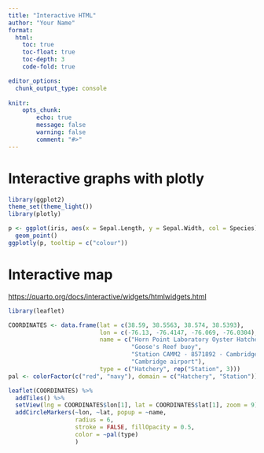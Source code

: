 ```yaml
---
title: "Interactive HTML"
author: "Your Name"
format:
  html:
    toc: true
    toc-float: true
    toc-depth: 3
    code-fold: true

editor_options: 
  chunk_output_type: console
  
knitr:
    opts_chunk:
        echo: true
        message: false
        warning: false
        comment: "#>"
---
```


# Interactive graphs with plotly

```r
library(ggplot2)
theme_set(theme_light())
library(plotly)
```


```r
p <- ggplot(iris, aes(x = Sepal.Length, y = Sepal.Width, col = Species)) +
  geom_point()
ggplotly(p, tooltip = c("colour"))
```


# Interactive map

<https://quarto.org/docs/interactive/widgets/htmlwidgets.html>

```r
library(leaflet)
```

```r
COORDINATES <- data.frame(lat = c(38.59, 38.5563, 38.574, 38.5393),
                          lon = c(-76.13, -76.4147, -76.069, -76.0304),
                          name = c("Horn Point Laboratory Oyster Hatchery",
                                   "Goose's Reef buoy",
                                   "Station CAMM2 - 8571892 - Cambridge, MD",
                                   "Cambridge airport"),
                          type = c("Hatchery", rep("Station", 3)))
pal <- colorFactor(c("red", "navy"), domain = c("Hatchery", "Station"))
```


```r
leaflet(COORDINATES) %>%
  addTiles() %>%
  setView(lng = COORDINATES$lon[1], lat = COORDINATES$lat[1], zoom = 9) %>%
  addCircleMarkers(~lon, ~lat, popup = ~name, 
                   radius = 6,
                   stroke = FALSE, fillOpacity = 0.5,
                   color = ~pal(type)
                   )
```



